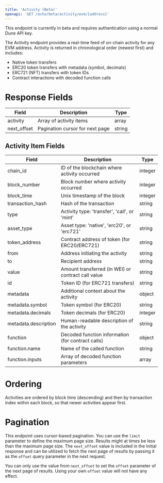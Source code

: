 ```yaml
---
title: 'Activity (Beta)'
openapi: 'GET /echo/beta/activity/evm/{address}'
---
```


<Note>
This endpoint is currently in beta and requires authentication using a normal Dune API key.
</Note>

The Activity endpoint provides a real-time feed of on-chain activity for any EVM address. Activity is returned in chronological order (newest first) and includes:
- Native token transfers
- ERC20 token transfers with metadata (symbol, decimals)
- ERC721 (NFT) transfers with token IDs
- Contract interactions with decoded function calls

# Response Fields

| Field | Description | Type |
|--------|-------------|------|
| activity | Array of activity items | array |
| next_offset | Pagination cursor for next page | string |

## Activity Item Fields

| Field | Description | Type |
|--------|-------------|------|
| chain_id | ID of the blockchain where activity occurred | integer |
| block_number | Block number where activity occurred | integer |
| block_time | Unix timestamp of the block | integer |
| transaction_hash | Hash of the transaction | string |
| type | Activity type: 'transfer', 'call', or 'mint' | string |
| asset_type | Asset type: 'native', 'erc20', or 'erc721' | string |
| token_address | Contract address of token (for ERC20/ERC721) | string |
| from | Address initiating the activity | string |
| to | Recipient address | string |
| value | Amount transferred (in WEI) or contract call value | string |
| id | Token ID (for ERC721 transfers) | string |
| metadata | Additional context about the activity | object |
| metadata.symbol | Token symbol (for ERC20) | string |
| metadata.decimals | Token decimals (for ERC20) | integer |
| metadata.description | Human-readable description of the activity | string |
| function | Decoded function information (for contract calls) | object |
| function.name | Name of the called function | string |
| function.inputs | Array of decoded function parameters | array |

# Ordering

Activities are ordered by block time (descending) and then by transaction index within each block, so that newer activities appear first.

# Pagination

This endpoint uses cursor-based pagination. You can use the `limit` parameter to define the maximum page size.
Results might at times be less than the maximum page size.
The `next_offset` value is included in the initial response and can be utilized to fetch the next page of results by passing it as the `offset` query parameter in the next request.

<Warning>You can only use the value from `next_offset` to set the `offset` parameter of the next page of results. Using your own `offset` value will not have any effect.</Warning>
